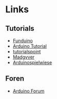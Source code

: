 # Links

## Tutorials

- [Funduino](https://funduino.de/)
- [Arduino Tutorial](http://www.arduino-tutorial.de/)
- [tutorialspoint](https://www.tutorialspoint.com/arduino/index.htm)
- [Madgyver](https://madgyver.de/de/)
- [Arduinospielwiese](http://www.arduinospielwiese.de/)

## Foren

- [Arduino Forum](https://forum.arduino.cc/)